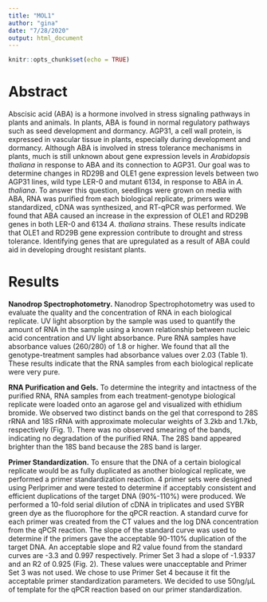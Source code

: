 ```yaml
---
title: "MOL1"
author: "gina"
date: "7/28/2020"
output: html_document
---
```


```r
knitr::opts_chunk$set(echo = TRUE)
```

# Abstract

Abscisic acid (ABA) is a hormone involved in stress signaling pathways in plants and animals.  In plants, ABA is found in normal regulatory pathways such as seed development and dormancy.  AGP31, a cell wall protein, is expressed in vascular tissue in plants, especially during development and dormancy.  Although ABA is involved in stress tolerance mechanisms in plants, much is still unknown about gene expression levels in _Arabidopsis thaliana_ in response to ABA and its connection to AGP31.  Our goal was to determine changes in RD29B and OLE1 gene expression levels between two AGP31 lines, wild type LER-0 and mutant 6134, in response to ABA in _A. thaliana_.  To answer this question, seedlings were grown on media with ABA, RNA was purified from each biological replicate, primers were standardized, cDNA was synthesized, and RT-qPCR was performed.  We found that ABA caused an increase in the expression of OLE1 and RD29B genes in both LER-0 and 6134 _A. thaliana_ strains.  These results indicate that OLE1 and RD29B gene expression contribute to drought and stress tolerance.  Identifying genes that are upregulated as a result of ABA could aid in developing drought resistant plants.

# Results

__Nanodrop Spectrophotometry.__       Nanodrop Spectrophotometry was used to evaluate the quality and the concentration of RNA in each biological replicate.  UV light absorption by the sample was used to quantify the amount of RNA in the sample using a known relationship between nucleic acid concentration and UV light absorbance.  Pure RNA samples have absorbance values (260/280) of 1.8 or higher.  We found that all the genotype-treatment samples had absorbance values over 2.03 (Table 1).  These results indicate that the RNA samples from each biological replicate were very pure.    

__RNA Purification and Gels.__	To determine the integrity and intactness of the purified RNA, RNA samples from each treatment-genotype biological replicate were loaded onto an agarose gel and visualized with ethidium bromide.  We observed two distinct bands on the gel that correspond to 28S rRNA and 18S rRNA with approximate molecular weights of 3.2kb and 1.7kb, respectively (Fig. 1).  There was no observed smearing of the bands, indicating no degradation of the purified RNA.  The 28S band appeared brighter than the 18S band because the 28S band is larger.

__Primer Standardization.__     To ensure that the DNA of a certain biological replicate would be as fully duplicated as another biological replicate, we performed a primer standardization reaction.  4 primer sets were designed using Perlprimer and were tested to determine if acceptably consistent and efficient duplications of the target DNA (90%-110%) were produced.  We performed a 10-fold serial dilution of cDNA in triplicates and used SYBR green dye as the fluorophore for the qPCR reaction.  A standard curve for each primer was created from the CT values and the log DNA concentration from the qPCR reaction.  The slope of the standard curve was used to determine if the primers gave the acceptable 90-110% duplication of the target DNA.  An acceptable slope and R2 value found from the standard curves are -3.3 and 0.997 respectively.  Primer Set 3 had a slope of -1.9337 and an R2 of 0.925 (Fig. 2).  These values were unacceptable and Primer Set 3 was not used.  We chose to use Primer Set 4 because it fit the acceptable primer standardization parameters.  We decided to use 50ng/μL of template for the qPCR reaction based on our primer standardization. 